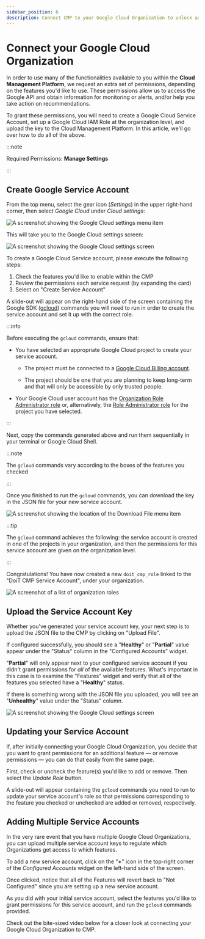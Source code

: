 ```yaml
---
sidebar_position: 6
description: Connect CMP to your Google Cloud Organization to unlock additional CMP features.
---
```


# Connect your Google Cloud Organization

In order to use many of the functionalities available to you within the **Cloud Management Platform**, we request an extra set of permissions, depending on the features you'd like to use. These permissions allow us to access the Google API and obtain information for monitoring or alerts, and/or help you take action on recommendations.

To grant these permissions, you will need to create a Google Cloud Service Account, set up a Google Cloud IAM Role at the organization level, and upload the key to the Cloud Management Platform. In this article, we'll go over how to do all of the above.

:::note

Required Permissions: **Manage Settings**

:::

## Create Google Service Account

From the top menu, select the gear icon (_Settings_) in the upper right-hand corner, then select _Google Cloud_ under _Cloud settings_:

![A screenshot showing the _Google Cloud_ settings menu item](../assets/png/cmp-google-cloud-settings-menu.png)

This will take you to the Google Cloud settings screen:

![A screenshot showing the _Google Cloud_ settings screen](../assets/png/cmp-google-cloud-settings.png)

To create a Google Cloud Service account, please execute the following steps:

1. Check the features you'd like to enable within the CMP
2. Review the permissions each service request (by expanding the card)
3. Select on "Create Service Account"

A slide-out will appear on the right-hand side of the screen containing the Google SDK ([gcloud](https://cloud.google.com/sdk)) commands you will need to run in order to create the service account and set it up with the correct role.

:::info

Before executing the `gcloud` commands, ensure that:

- You have selected an appropriate Google Cloud project to create your service account.

  - The project must be connected to a [Google Cloud Billing account](https://cloud.google.com/billing/docs/concepts#billing_account).

  - The project should be one that you are planning to keep long-term and that will only be accessible by only trusted people.

- Your Google Cloud user account has the [Organization Role Administrator role](https://cloud.google.com/iam/docs/understanding-custom-roles#organization_role_administrator_role) or, alternatively, the [Role Administrator role](https://cloud.google.com/iam/docs/understanding-custom-roles#role_administrator_role) for the project you have selected.

:::

Next, copy the commands generated above and run them sequentially in your terminal or Google Cloud Shell.

:::note

The `gcloud` commands vary according to the boxes of the features you checked

:::

Once you finished to run the `gcloud` commands, you can download the key in the JSON file for your new service account.

![A screenshot showing the location of the Download File menu item](../assets/png/gcp-gcloud-download-file.png)

:::tip

The `gcloud` command achieves the following: the service account is created in one of the projects in your organization, and then the permissions for this service account are given on the organization level.

:::

Congratulations! You have now created a new `doit_cmp_role` linked to the "DoiT CMP Service Account", under your organization.

![A screenshot of a list of organization roles](../assets/png/gcp-created-doit-cmp-role.png)

## Upload the Service Account Key

Whether you've generated your service account key, your next step is to upload the JSON file to the CMP by clicking on "Upload File".

If configured successfully, you should see a "**Healthy**" or "**Partial**" value appear under the "Status" column in the "Configured Accounts" widget.

"**Partial**" will only appear next to your configured service account if you didn't grant permissions for _all_ of the available features. What's important in this case is to examine the "Features" widget and verify that all of the features you selected have a "**Healthy**" status.

If there is something wrong with the JSON file you uploaded, you will see an "**Unhealthy**" value under the "Status" column.

![A screenshot showing the _Google Cloud_ settings screen](../assets/png/cmp-google-cloud-settings.png)

## Updating your Service Account

If, after initially connecting your Google Cloud Organization, you decide that you want to grant permissions for an additional feature &mdash; or remove permissions &mdash; you can do that easily from the same page.

First, check or uncheck the feature(s) you'd like to add or remove. Then select the _Update Role_ button.

A slide-out will appear containing the `gcloud` commands you need to run to update your service account's role so that permissions corresponding to the feature you checked or unchecked are added or removed, respectively.

## Adding Multiple Service Accounts

In the very rare event that you have multiple Google Cloud Organizations, you can upload multiple service account keys to regulate which Organizations get access to which features.

To add a new service account, click on the "**+**" icon in the top-right corner of the _Configured Accounts_ widget on the left-hand side of the screen.

Once clicked, notice that all of the Features will revert back to "Not Configured" since you are setting up a new service account.

As you did with your initial service account, select the features you'd like to grant permissions for this service account, and run the `gcloud` commands provided.

Check out the bite-sized video below for a closer look at connecting your Google Cloud Organization to CMP.


<LoomEmbed id="55c2fd9dbde74ac6bd2d3ac7e8c8bd45" />
